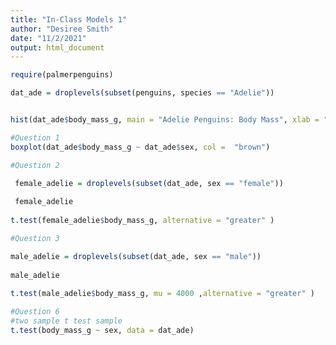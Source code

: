 ```yaml
---
title: "In-Class Models 1"
author: "Desiree Smith"
date: "11/2/2021"
output: html_document
---
```


```r
require(palmerpenguins)

dat_ade = droplevels(subset(penguins, species == "Adelie"))


hist(dat_ade$body_mass_g, main = "Adelie Penguins: Body Mass", xlab = "body mass (g)")

#Question 1
boxplot(dat_ade$body_mass_g ~ dat_ade$sex, col =  "brown")

#Question 2

 female_adelie = droplevels(subset(dat_ade, sex == "female"))
 
 female_adelie
 
t.test(female_adelie$body_mass_g, alternative = "greater" )

#Question 3

male_adelie = droplevels(subset(dat_ade, sex == "male"))
 
male_adelie
 
t.test(male_adelie$body_mass_g, mu = 4000 ,alternative = "greater" )

#Question 6
#two sample t test sample
t.test(body_mass_g ~ sex, data = dat_ade)

```

